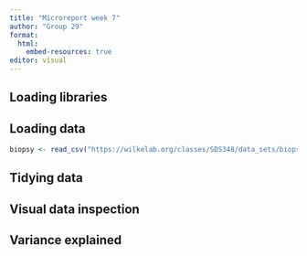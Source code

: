 ```yaml
---
title: "Microreport week 7"
author: "Group 29"
format:
  html:
    embed-resources: true
editor: visual
---
```


## Loading libraries

## Loading data

```r
biopsy <- read_csv("https://wilkelab.org/classes/SDS348/data_sets/biopsy.csv")
```

## Tidying data

## Visual data inspection

## Variance explained
